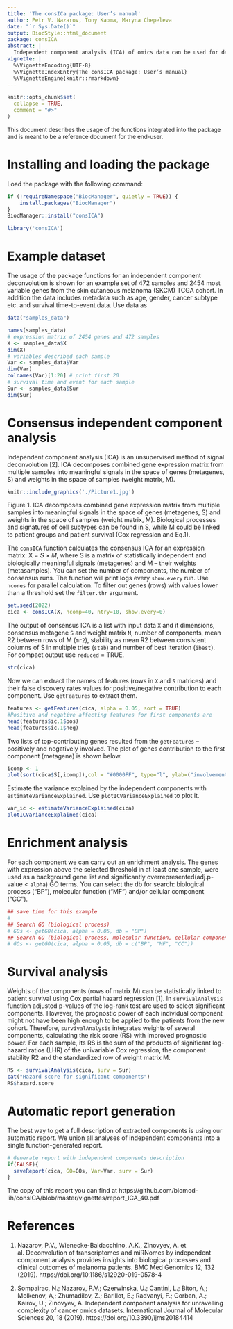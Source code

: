 ```yaml
---
title: 'The consICa package: User’s manual'
author: Petr V. Nazarov, Tony Kaoma, Maryna Chepeleva
date: "`r Sys.Date()`"
output: BiocStyle::html_document
package: consICA
abstract: |
  Independent component analysis (ICA) of omics data can be used for deconvolution of biological signals and technical biases, correction of batch effects, feature engineering for classification and integration of the data [1]. The consICA package allows building robust consensus ICA-based deconvolution of the data as well as running post-hoc biological interpretation of the results. The implementation of parallel computing in the package ensures efficient analysis using modern multicore systems.
vignette: |
  %\VignetteEncoding{UTF-8}
  %\VignetteIndexEntry{The consICA package: User’s manual}
  %\VignetteEngine{knitr::rmarkdown}
---
```


```r
knitr::opts_chunk$set(
  collapse = TRUE,
  comment = "#>"
)
```

<font size="2">This document describes the usage of the functions integrated into the package and is meant to be a reference document for the end-user. </font>

# Installing and loading the package
Load the package with the following command:
```r
if (!requireNamespace("BiocManager", quietly = TRUE)) { 
    install.packages("BiocManager")
}
BiocManager::install("consICA")
```
```r
library('consICA')
```

# Example dataset
The usage of the package functions for an independent component deconvolution is shown for an example set of 472 samples and 2454 most variable genes from the skin cutaneous melanoma (SKCM) TCGA cohort. 
In addition the data includes metadata such as age, gender, cancer subtype etc. and survival time-to-event data.
Use data as
```r
data("samples_data")

names(samples_data)
# expression matrix of 2454 genes and 472 samples
X <- samples_data$X
dim(X)
# variables described each sample
Var <- samples_data$Var
dim(Var)
colnames(Var)[1:20] # print first 20
# survival time and event for each sample
Sur <- samples_data$Sur
dim(Sur)

```
# Consensus independent component analysis
Independent component analysis (ICA) is an unsupervised method of signal deconvolution [2]. 
ICA decomposes combined gene expression matrix from multiple samples into meaningful signals in the space of genes (metagenes, S)  and weights in the space of samples (weight matrix, M). 
```r
knitr::include_graphics('./Picture1.jpg')
```
Figure 1. ICA decomposes combined gene expression matrix from multiple samples into meaningful signals in the space of genes (metagenes, S) and weights in the space of samples (weight matrix, M). Biological processes and signatures of cell subtypes can be found in S, while M could be linked to patient groups and patient survival (Cox regression and Eq.1). 

The `consICA` function calculates the consensus ICA for an expression matrix: X = 𝑆 × 𝑀, where S is a
matrix of statistically independent and biologically meaningful signals (metagenes) and M – their weights (metasamples). You can set the number of components, the number of consensus runs. The function will print logs every `show.every` run. Use `ncores` for parallel calculation. To filter out genes (rows) with values lower than a threshold set the `filter.thr` argument.

```r
set.seed(2022)
cica <- consICA(X, ncomp=40, ntry=10, show.every=0)
```
The output of consensus ICA is a list with input data `X` and it dimensions, consensus metagene `S` and weight matrix `M`, number of components, mean R2 between rows of M (`mr2`), stability as mean R2 between consistent columns of S in multiple tries  (`stab`) and number of best iteration (`ibest`). For compact output use `reduced` = TRUE.
```r
str(cica)
```

Now we can extract the names of features (rows in `X` and `S` matrices) and their false discovery rates values for positive/negative contribution to each component. Use `getFeatures` to extract them.
```r
features <- getFeatures(cica, alpha = 0.05, sort = TRUE)
#Positive and negative affecting features for first components are
head(features$ic.1$pos)
head(features$ic.1$neg)
```
Two lists of top-contributing genes resulted from the `getFeatures` – positively and negatively involved. The plot of genes contribution to the first component (metagene) is shown below.
```r
icomp <- 1
plot(sort(cica$S[,icomp]),col = "#0000FF", type="l", ylab=("involvement"),xlab="genes",las=2,cex.axis=0.4, main=paste0("Metagene #", icomp, "\n(involvement of features)"),cex.main=0.6)
```

Estimate the variance explained by the independent components with `estimateVarianceExplained`. Use `plotICVarianceExplained` to plot it.
```r
var_ic <- estimateVarianceExplained(cica)
plotICVarianceExplained(cica)
```

# Enrichment analysis
For each component we can carry out an enrichment analysis. The genes with expression above the selected threshold in at least one sample, were used as a background gene list and significantly overrepresented(adj.p-value < `alpha`) GO terms. You can select the db for search: biological process ("BP"), molecular function ("MF") and/or cellular component ("CC").
```r
## save time for this example
#
## Search GO (biological process)
# GOs <- getGO(cica, alpha = 0.05, db = "BP")
## Search GO (biological process, molecular function, cellular component)
# GOs <- getGO(cica, alpha = 0.05, db = c("BP", "MF", "CC"))
```

# Survival analysis
Weights of the components (rows of matrix M) can be statistically linked to patient survival using Cox partial hazard regression [1]. In `survivalAnalysis` function adjusted p-values of the log-rank test are used to select significant components. However, the prognostic power of each individual component might not have been high enough to be applied to the patients from the new cohort. Therefore, `survivalAnalysis` integrates weights of several components, calculating the risk score (RS) with improved prognostic power. For each sample, its RS is the sum of the products of significant log-hazard ratios (LHR) of the univariable Cox regression, the component stability R2 and the standardized row of weight matrix M.
```r
RS <- survivalAnalysis(cica, surv = Sur)
cat("Hazard score for significant components")
RS$hazard.score
```

# Automatic report generation
The best way to get a full description of extracted components is using our automatic report. We union all analyses of independent components into a single function-generated report.
```r
# Generate report with independent components description
if(FALSE){
  saveReport(cica, GO=GOs, Var=Var, surv = Sur)
}
```
The copy of this report you can find at https://github.com/biomod-lih/consICA/blob/master/vignettes/report_ICA_40.pdf

# References 
1. Nazarov, P.V., Wienecke-Baldacchino, A.K., Zinovyev, A. et al. Deconvolution of transcriptomes and miRNomes by independent component analysis provides insights into biological processes and clinical outcomes of melanoma patients. BMC Med Genomics 12, 132 (2019). https://doi.org/10.1186/s12920-019-0578-4

2. Sompairac, N.; Nazarov, P.V.; Czerwinska, U.; Cantini, L.; Biton, A,; Molkenov, A,; Zhumadilov, Z.; Barillot, E.; Radvanyi, F.; Gorban, A.; Kairov, U.; Zinovyev, A. Independent component analysis for unravelling complexity of cancer omics datasets. International Journal of Molecular Sciences 20, 18 (2019). https://doi.org/10.3390/ijms20184414

